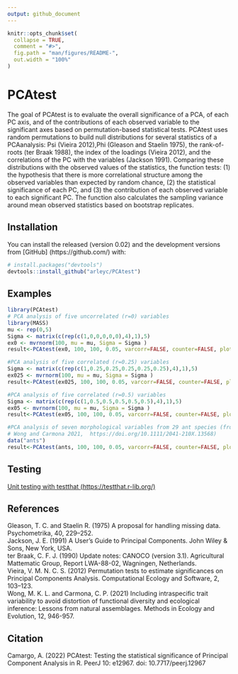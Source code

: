```yaml
---
output: github_document
---
```


<!-- README.md is generated from README.Rmd. Please edit that file -->

```r
knitr::opts_chunk$set(
  collapse = TRUE,
  comment = "#>",
  fig.path = "man/figures/README-",
  out.width = "100%"
)
```

# PCAtest

<!-- badges: start -->
<!-- badges: end -->

The goal of PCAtest is to evaluate the overall significance of a PCA, of each PC
axis, and of the contributions of each observed variable to the significant axes 
based on permutation-based statistical tests. PCAtest uses random permutations 
to build null distributions for several statistics of a PCAanalysis: Psi (Vieira
2012),Phi (Gleason and Staelin 1975), the rank-of-roots (ter Braak 1988), the 
index of the loadings (Vieira 2012), and the correlations of the PC with the 
variables (Jackson 1991). Comparing these distributions with the observed values
of the statistics, the function tests: (1) the hypothesis that there is more 
correlational structure among the observed variables than expected by random 
chance, (2) the statistical significance of each PC, and (3) the contribution of
each observed variable to each significant PC. The function also calculates the 
sampling variance around mean observed statistics based on bootstrap replicates.

## Installation

You can install the released (version 0.02) and the development versions from [GitHub]
(https://github.com/) with:

``` r
# install.packages("devtools")
devtools::install_github("arleyc/PCAtest")
```
## Examples

```r
library(PCAtest)
# PCA analysis of five uncorrelated (r=0) variables
library(MASS)
mu <- rep(0,5)
Sigma <- matrix(c(rep(c(1,0,0,0,0,0),4),1),5)
ex0 <- mvrnorm(100, mu = mu, Sigma = Sigma )
result<-PCAtest(ex0, 100, 100, 0.05, varcorr=FALSE, counter=FALSE, plot=TRUE)
```

```r
#PCA analysis of five correlated (r=0.25) variables
Sigma <- matrix(c(rep(c(1,0.25,0.25,0.25,0.25,0.25),4),1),5)
ex025 <- mvrnorm(100, mu = mu, Sigma = Sigma )
result<-PCAtest(ex025, 100, 100, 0.05, varcorr=FALSE, counter=FALSE, plot=TRUE)
```

```r
#PCA analysis of five correlated (r=0.5) variables
Sigma <- matrix(c(rep(c(1,0.5,0.5,0.5,0.5,0.5),4),1),5)
ex05 <- mvrnorm(100, mu = mu, Sigma = Sigma )
result<-PCAtest(ex05, 100, 100, 0.05, varcorr=FALSE, counter=FALSE, plot=TRUE)
```

```r
#PCA analysis of seven morphological variables from 29 ant species (from
# Wong and Carmona 2021,  https://doi.org/10.1111/2041-210X.13568)
data("ants")
result<-PCAtest(ants, 100, 100, 0.05, varcorr=FALSE, counter=FALSE, plot=TRUE)
```

## Testing

[Unit testing with testthat (https://testthat.r-lib.org/)](tests/testthat/testthat.md)

## References

Gleason, T. C. and Staelin R. (1975) A proposal for handling missing data. Psychometrika, 40, 229–252.\
Jackson, J. E. (1991) A User’s Guide to Principal Components. John Wiley & Sons, New York, USA.\
ter Braak, C. F. J. (1990) Update notes: CANOCO (version 3.1). Agricultural Mattematic Group, Report LWA-88-02, Wagningen, Netherlands.\
Vieira, V. M. N. C. S. (2012) Permutation tests to estimate significances on Principal Components Analysis. Computational Ecology and Software, 2, 103–123.\
Wong, M. K. L. and Carmona, C. P. (2021) Including intraspecific trait variability to avoid distortion of functional diversity and ecological inference: Lessons from natural assemblages. Methods in Ecology and Evolution, 12, 946-957.\

## Citation

Camargo, A. (2022) PCAtest: Testing the statistical significance of Principal Component Analysis in R. PeerJ 10: e12967. doi: 10.7717/peerj.12967
